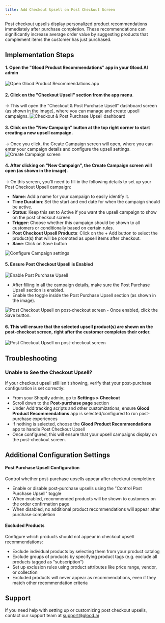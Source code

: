 ```yaml
---
title: Add Checkout Upsell on Post Checkout Screen
---
```

Post checkout upsells display personalized product recommendations immediately after purchase completion. These recommendations can significantly increase average order value by suggesting products that complement items the customer has just purchased.

## Implementation Steps

#### 1. Open the "Glood Product Recommendations" app in your Glood.AI admin
<img src="/images/checkout-upsell-01.png" alt="Open Glood Product Recommendations app" />

#### 2. Click on the "Checkout Upsell" section from the app menu.
→ This will open the "Checkout & Post Purchase Upsell" dashboard screen (as shown in the image), where you can manage and create upsell campaigns.
<img src="/images/checkout-upsell-02.png" alt="Checkout & Post Purchase Upsell dashboard" />

#### 3. Click on the "New Campaign" button at the top right corner to start creating a new upsell campaign.
→ Once you click, the Create Campaign screen will open, where you can enter your campaign details and configure the upsell settings.
<img src="/images/checkout-upsell-03.png" alt="Create Campaign screen" />

#### 4. After clicking on "New Campaign", the Create Campaign screen will open (as shown in the image).
→ On this screen, you'll need to fill in the following details to set up your Post Checkout Upsell campaign:

- **Name**: Add a name for your campaign to easily identify it.
- **Time Duration**: Set the start and end date for when the campaign should be active.
- **Status**: Keep this set to Active if you want the upsell campaign to show on the post checkout screen.
- **Trigger**: Choose whether this campaign should be shown to all customers or conditionally based on certain rules.
- **Post Checkout Upsell Products**: Click on the + Add button to select the product(s) that will be promoted as upsell items after checkout.
- **Save**: Click on Save button 
<img src="/images/checkout-upsell-04.png" alt="Configure Campaign settings" />

#### 5. Ensure Post Checkout Upsell is Enabled
<img src="/images/checkout-upsell-06.png" alt="Enable Post Purchase Upsell" />

- After filling in all the campaign details, make sure the Post Purchase Upsell section is enabled.
- Enable the toggle inside the Post Purchase Upsell section (as shown in the image).
<img src="/images/checkout-upsell-07.png" alt="Post Checkout Upsell on post-checkout screen" />
- Once enabled, click the Save button.

#### 6. This will ensure that the selected upsell product(s) are shown on the post-checkout screen, right after the customer completes their order.
<img src="/images/checkout-upsell-08.png" alt="Post Checkout Upsell on post-checkout screen" />


## Troubleshooting

### Unable to See the Checkout Upsell?
If your checkout upsell still isn't showing, verify that your post-purchase configuration is set correctly:

- From your Shopify admin, go to **Settings > Checkout**
- Scroll down to the **Post-purchase page** section
- Under Add tracking scripts and other customizations, ensure **Glood Product Recommendations** app is selected/configured to run post-purchase experiences
- If nothing is selected, choose the **Glood Product Recommendations** app to handle Post Checkout Upsell
- Once configured, this will ensure that your upsell campaigns display on the post-checkout screen.

## Additional Configuration Settings

#### Post Purchase Upsell Configuration
Control whether post-purchase upsells appear after checkout completion:
- Enable or disable post-purchase upsells using the "Control Post Purchase Upsell" toggle
- When enabled, recommended products will be shown to customers on the order confirmation page
- When disabled, no additional product recommendations will appear after purchase completion


#### Excluded Products
Configure which products should not appear in checkout upsell recommendations:
- Exclude individual products by selecting them from your product catalog
- Exclude groups of products by specifying product tags (e.g. exclude all products tagged as "subscription")
- Set up exclusion rules using product attributes like price range, vendor, or collection
- Excluded products will never appear as recommendations, even if they match other recommendation criteria

## Support

If you need help with setting up or customizing post checkout upsells, contact our support team at support@glood.ai 